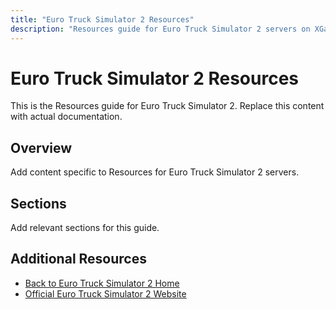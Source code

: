 ```yaml
---
title: "Euro Truck Simulator 2 Resources"
description: "Resources guide for Euro Truck Simulator 2 servers on XGamingServer"
---
```


# Euro Truck Simulator 2 Resources

This is the Resources guide for Euro Truck Simulator 2. Replace this content with actual documentation.

## Overview

Add content specific to Resources for Euro Truck Simulator 2 servers.

## Sections

Add relevant sections for this guide.

## Additional Resources

- [Back to Euro Truck Simulator 2 Home](./index)
- [Official Euro Truck Simulator 2 Website](https://example.com)
